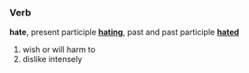 ===Verb===
'''hate''', present participle '''[[hating]]''', past and past participle '''[[hated]]'''

# wish or will harm to
# dislike intensely